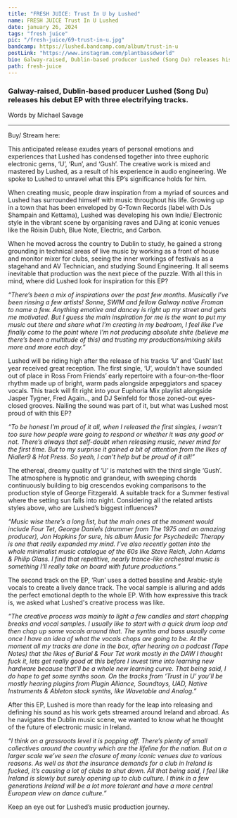 ---
title: "FRESH JUICE: Trust In U by Lushed"
name: FRESH JUICE Trust In U Lushed
date: january 26, 2024
tags: "fresh juice"
pic: "/fresh-juice/69-trust-in-u.jpg"
bandcamp: https://lushed.bandcamp.com/album/trust-in-u
postLink: "https://www.instagram.com/plantbassdworld"
bio: Galway-raised, Dublin-based producer Lushed (Song Du) releases his debut EP with three electrifying tracks.
path: fresh-juice
---

### Galway-raised, Dublin-based producer Lushed (Song Du) releases his debut EP with three electrifying tracks.

<p className="smallText">Words by Michael Savage</p>

<hr />

<BandCamp src="album=2951961072" />

Buy/ Stream here: <HoverLink url="https://lushed.bandcamp.com/album/trust-in-u" external />

This anticipated release exudes years of personal emotions and experiences that Lushed has condensed together into three euphoric electronic gems, ‘U’, ‘Run’, and ‘Gush’. The creative work is mixed and mastered by Lushed, as a result of his experience in audio engineering. We spoke to Lushed to unravel what this EP’s significance holds for him.

When creating music, people draw inspiration from a myriad of sources and Lushed has surrounded himself with music throughout his life. Growing up in a town that has been enveloped by G-Town Records (label with DJs Shampain and Kettama), Lushed was developing his own Indie/ Electronic style in the vibrant scene by organising raves and DJing at iconic venues like the Róisín Dubh, Blue Note, Electric, and Carbon.

When he moved across the country to Dublin to study, he gained a strong grounding in technical areas of live music by working as a front of house and monitor mixer for clubs, seeing the inner workings of festivals as a stagehand and AV Technician, and studying Sound Engineering. It all seems inevitable that production was the next piece of the puzzle. With all this in mind, where did Lushed look for inspiration for this EP?

_“There’s been a mix of inspirations over the past few months. Musically I’ve been rinsing a few artists! Sonne, SWIM and fellow Galway native Froman to name a few. Anything emotive and dancey is right up my street and gets me motivated. But I guess the main inspiration for me is the want to put my music out there and share what I’m creating in my bedroom, I feel like I’ve finally come to the point where I’m not producing absolute shite (believe me there’s been a multitude of this) and trusting my productions/mixing skills more and more each day.”_

<Picture src="/fresh-juice/69-sit.jpg" alt="Lushed sitting pic" size={1200} />

Lushed will be riding high after the release of his tracks ‘U’ and ‘Gush’ last year received great reception. The first single, ‘U’, wouldn’t have sounded out of place in Ross From Friends’ early repertoire with a four-on-the-floor rhythm made up of bright, warm pads alongside arpeggiators and spacey vocals. This track will fit right into your Euphoria Mix playlist alongside Jasper Tygner, Fred Again.., and DJ Seinfeld for those zoned-out eyes-closed grooves. Nailing the sound was part of it, but what was Lushed most proud of with this EP?

_“To be honest I’m proud of it all, when I released the first singles, I wasn’t too sure how people were going to respond or whether it was any good or not. There’s always that self-doubt when releasing music, never mind for the first time. But to my surprise it gained a bit of attention from the likes of Nialler9 & Hot Press. So yeah, I can’t help but be proud of it all!”_

The ethereal, dreamy quality of ‘U’ is matched with the third single ‘Gush’. The atmosphere is hypnotic and grandeur, with sweeping chords continuously building to big crescendos evoking comparisons to the production style of George Fitzgerald. A suitable track for a Summer festival where the setting sun falls into night. Considering all the related artists styles above, who are Lushed’s biggest influences?

_“Music wise there’s a long list, but the main ones at the moment would include Four Tet, George Daniels (drummer from The 1975 and an amazing producer), Jon Hopkins for sure, his album Music for Psychedelic Therapy is one that really expanded my mind. I’ve also recently gotten into the whole minimalist music catalogue of the 60s like Steve Reich, John Adams & Philip Glass. I find that repetitive, nearly trance-like orchestral music is something I’ll really take on board with future productions.”_

<Picture src="/fresh-juice/69-stand.jpg" alt="Lushed standing pic" size={1200} />

The second track on the EP, ‘Run’ uses a dotted bassline and Arabic-style vocals to create a lively dance track. The vocal sample is alluring and adds the perfect emotional depth to the whole EP. With how expressive this track is, we asked what Lushed's creative process was like.

_“The creative process was mainly to light a few candles and start chopping breaks and vocal samples. I usually like to start with a quick drum loop and then chop up some vocals around that. The synths and bass usually come once I have an idea of what the vocals chops are going to be. At the moment all my tracks are done in the box, after hearing on a podcast (Tape Notes) that the likes of Burial & Four Tet work mostly in the DAW I thought fuck it, lets get really good at this before I invest time into learning new hardware because that’ll be a whole new learning curve. That being said, I do hope to get some synths soon. On the tracks from ‘Trust in U’ you’ll be mostly hearing plugins from Plugin Alliance, Soundtoys, UAD, Native Instruments & Ableton stock synths, like Wavetable and Analog.”_

After this EP, Lushed is more than ready for the leap into releasing and defining his sound as his work gets streamed around Ireland and abroad. As he navigates the Dublin music scene, we wanted to know what he thought of the future of electronic music in Ireland.

_“I think on a grassroots level it is popping off. There’s plenty of small collectives around the country which are the lifeline for the nation. But on a larger scale we’ve seen the closure of many iconic venues due to various reasons. As well as that the insurance demands for a club in Ireland is fucked, it’s causing a lot of clubs to shut down. All that being said, I feel like Ireland is slowly but surely opening up to club culture. I think in a few generations Ireland will be a lot more tolerant and have a more central European view on dance culture.”_

Keep an eye out for Lushed’s music production journey.
